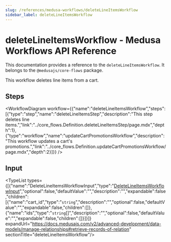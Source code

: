```yaml
---
slug: /references/medusa-workflows/deleteLineItemsWorkflow
sidebar_label: deleteLineItemsWorkflow
---
```



# deleteLineItemsWorkflow - Medusa Workflows API Reference

This documentation provides a reference to the `deleteLineItemsWorkflow`. It belongs to the `@medusajs/core-flows` package.

This workflow deletes line items from a cart.

## Steps

<WorkflowDiagram workflow={{"name":"deleteLineItemsWorkflow","steps":[{"type":"step","name":"deleteLineItemsStep","description":"This step deletes line items.","link":"../core_flows.Definition.deleteLineItemsStep/page.mdx","depth":1},{"type":"workflow","name":"updateCartPromotionsWorkflow","description":"This workflow updates a cart's promotions.","link":"../core_flows.Definition.updateCartPromotionsWorkflow/page.mdx","depth":2}]}} />

## Input

<TypeList types={[{"name":"DeleteLineItemsWorkflowInput","type":"[DeleteLineItemsWorkflowInput](../../../types/core_flows.DeleteLineItemsWorkflowInput/page.mdx)","optional":false,"defaultValue":"","description":"","expandable":false,"children":[{"name":"cart_id","type":"`string`","description":"","optional":false,"defaultValue":"","expandable":false,"children":[]},{"name":"ids","type":"`string`[]","description":"","optional":false,"defaultValue":"","expandable":false,"children":[]}]}]} expandUrl="https://docs.medusajs.com/v2/advanced-development/data-models/manage-relationships#retrieve-records-of-relation" sectionTitle="deleteLineItemsWorkflow"/>
